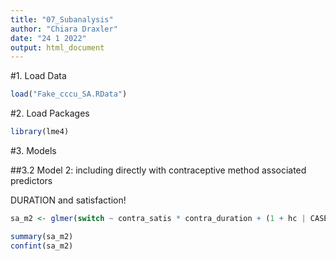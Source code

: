```yaml
---
title: "07_Subanalysis"
author: "Chiara Draxler"
date: "24 1 2022"
output: html_document
---
```

#1. Load Data
```r

load("Fake_cccu_SA.RData")
```


#2. Load Packages
```r
library(lme4)
```


#3. Models


##3.2 Model 2: including directly with contraceptive method associated predictors

DURATION and satisfaction!

```r
sa_m2 <- glmer(switch ~ contra_satis * contra_duration + (1 + hc | CASEID), family = binomial, data = Fake_cccu_SA)

summary(sa_m2)
confint(sa_m2)
```



